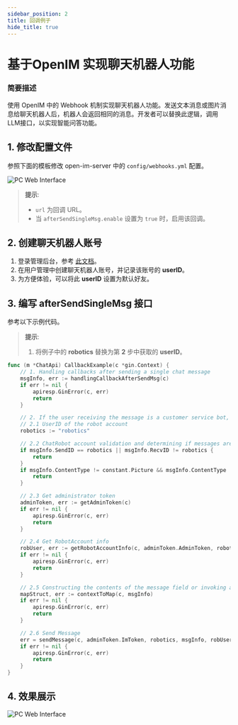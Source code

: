 ```yaml
---
sidebar_position: 2
title: 回调例子
hide_title: true
---
```


#   基于OpenIM 实现聊天机器人功能

### 简要描述

使用 OpenIM 中的 Webhook 机制实现聊天机器人功能。发送文本消息或图片消息给聊天机器人后，机器人会返回相同的消息。开发者可以替换此逻辑，调用LLM接口，以实现智能问答功能。

## 1. 修改配置文件

参照下面的模板修改 open-im-server 中的 `config/webhooks.yml` 配置。

![PC Web Interface](./assets/config.png)

> **提示**:
> - `url` 为回调 URL。
> - 当 `afterSendSingleMsg.enable` 设置为 `true` 时，启用该回调。

## 2. 创建聊天机器人账号

1. 登录管理后台，参考 [此文档](../../guides/gettingStarted/quickTestServer)。
2. 在用户管理中创建聊天机器人账号，并记录该账号的 **userID**。
3. 为方便体验，可以将此 **userID** 设置为默认好友。

## 3. 编写 **afterSendSingleMsg** 接口

参考以下示例代码。

> **提示**:
> 1. 将例子中的 **robotics** 替换为第 **2** 步中获取的 **userID**。

```Go
func (m *ChatApi) CallbackExample(c *gin.Context) {
    // 1. Handling callbacks after sending a single chat message
    msgInfo, err := handlingCallbackAfterSendMsg(c)
    if err != nil {
        apiresp.GinError(c, err)
        return
    }

    // 2. If the user receiving the message is a customer service bot, return the message.
    // 2.1 UserID of the robot account
    robotics := "robotics"

    // 2.2 ChatRobot account validation and determining if messages are text and images
    if msgInfo.SendID == robotics || msgInfo.RecvID != robotics {
        return
    }
    if msgInfo.ContentType != constant.Picture && msgInfo.ContentType != constant.Text {
        return
    }

    // 2.3 Get administrator token
    adminToken, err := getAdminToken(c)
    if err != nil {
        apiresp.GinError(c, err)
        return
    }

    // 2.4 Get RobotAccount info
    robUser, err := getRobotAccountInfo(c, adminToken.AdminToken, robotics)
    if err != nil {
        apiresp.GinError(c, err)
        return
    }

    // 2.5 Constructing the contents of the message field or invoking an LLM to implement AI-driven question answering.
    mapStruct, err := contextToMap(c, msgInfo)
    if err != nil {
        apiresp.GinError(c, err)
        return
    }

    // 2.6 Send Message
    err = sendMessage(c, adminToken.ImToken, robotics, msgInfo, robUser, mapStruct)
    if err != nil {
        apiresp.GinError(c, err)
        return
    }
}
```

## 4. 效果展示

![PC Web Interface](./assets/result.png)


